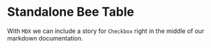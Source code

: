 
<Meta title="MDX/Post Bureau Risk Category" of={StandaloneBeeTable} />

# Standalone Bee Table

With `MDX` we can include a story for `Checkbox` right in the middle of our
markdown documentation.

<Canvas>
  <Story of={StandaloneBeeTable.Base} />
</Canvas>

